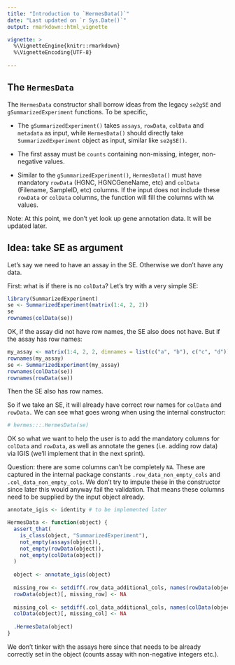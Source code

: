 ```yaml
---
title: "Introduction to `HermesData()`"
date: "Last updated on `r Sys.Date()`"
output: rmarkdown::html_vignette

vignette: >
  %\VignetteEngine{knitr::rmarkdown}
  %\VignetteEncoding{UTF-8}
  
---
```


## The `HermesData`

The `HermesData` constructor shall borrow ideas from the legacy `se2gSE` and `gSummarizedExperiment` functions. To be specific,

* The `gSummarizedExperiment()` takes `assays`, `rowData`, `colData` and `metadata` as input, while `HermesData()` should directly take `SummarizedExperiment` object as input, similar like `se2gSE()`.

* The first assay must be `counts` containing non-missing, integer, non-negative values.

* Similar to the `gSummarizedExperiment()`, `HermesData()` must have mandatory `rowData` (HGNC, HGNCGeneName, etc) and `colData` (Filename, SampleID, etc) columns. If the input does not include these `rowData` or `colData` columns, the function will fill the columns with `NA` values. 

Note: At this point, we don't yet look up gene annotation data. It will be updated later.
  
  
## Idea: take SE as argument

Let's say we need to have an assay in the SE. Otherwise we don't have any data.

First: what is if there is no `colData`? Let's try with a very simple SE:

```r
library(SummarizedExperiment)
se <- SummarizedExperiment(matrix(1:4, 2, 2))
se
rownames(colData(se))
```

OK, if the assay did not have row names, the SE also does not have.
But if the assay has row names:

```r
my_assay <- matrix(1:4, 2, 2, dimnames = list(c("a", "b"), c("c", "d")))
rownames(my_assay)
se <- SummarizedExperiment(my_assay)
rownames(colData(se))
rownames(rowData(se))
```
Then the SE also has row names.

So if we take an SE, it will already have correct row names for `colData` and `rowData.` We can see what goes wrong when using the internal constructor:

```r
# hermes:::.HermesData(se)
```

OK so what we want to help the user is to add the mandatory columns for `colData` and `rowData`, as well as annotate the genes (i.e. adding row data) via IGIS (we'll implement that in the next sprint).

Question: there are some columns can't be completely `NA`. These are captured in the internal package constants `.row_data_non_empty_cols` and `.col_data_non_empty_cols`. We don't try to impute these in the constructor since later this would anyway fail the validation. That means these columns need to be supplied by the input object already.

```r
annotate_igis <- identity # to be implemented later

HermesData <- function(object) {
  assert_that(
    is_class(object, "SummarizedExperiment"),
    not_empty(assays(object)),
    not_empty(rowData(object)),
    not_empty(colData(object))
  )
  
  object <- annotate_igis(object)
  
  missing_row <- setdiff(.row_data_additional_cols, names(rowData(object)))
  rowData(object)[, missing_row] <- NA
  
  missing_col <- setdiff(.col_data_additional_cols, names(colData(object)))
  colData(object)[, missing_col] <- NA
  
  .HermesData(object)
}
```

We don't tinker with the assays here since that needs to be already correctly set in the object (counts assay with non-negative integers etc.).
